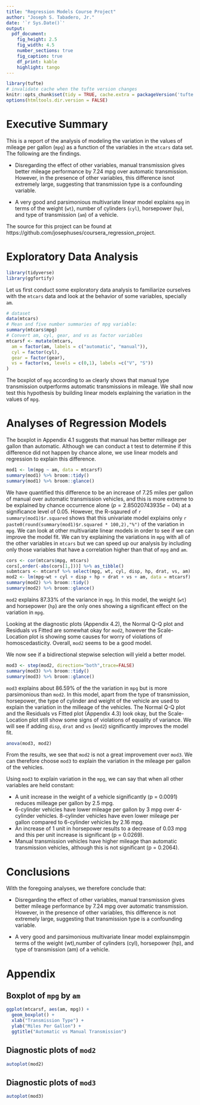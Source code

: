 ```yaml
---
title: "Regression Models Course Project"
author: "Joseph S. Tabadero, Jr."
date: '`r Sys.Date()`'
output:
  pdf_document:
    fig_height: 2.5
    fig_width: 4.5
    number_sections: true
    fig_caption: true
    df_print: kable
    highlight: tango
---
```




```r
library(tufte)
# invalidate cache when the tufte version changes
knitr::opts_chunk$set(tidy = TRUE, cache.extra = packageVersion('tufte'), cache = TRUE, message = FALSE, warning = FALSE, fig.align = "center")
options(htmltools.dir.version = FALSE)
```

# Executive Summary

This is a report of the analysis of modeling the variation in the values of mileage per gallon (`mpg`) as a function of the variables in the `mtcars` data set. The following are the findings. 

* Disregarding the effect of other variables, manual transmission gives better mileage performance by 7.24 mpg over automatic transmission. However, in the presence of other variables, this difference isnot extremely large, suggesting that transmission type is a confounding variable.

* A very good and parsimonious multivariate linear model explains `mpg` in terms of the weight (`wt`), number of cylinders (`cyl`), horsepower (`hp`), and type of transmission (`am`) of a vehicle.

The source for this project can be found at https://github.com/josephuses/coursera_regression_project.

# Exploratory Data Analysis



```r
library(tidyverse)
library(ggfortify)
```

Let us first conduct some exploratory data analysis to familiarize ourselves with the `mtcars` data and look at the behavior of some variables, specially `am`.

```r
# dataset
data(mtcars)
# Mean and five number summaries of mpg variable:
summary(mtcars$mpg)
# Convert am, cyl, gear, and vs as factor variables
mtcarsf <- mutate(mtcars,
  am = factor(am, labels = c("automatic", "manual")),
  cyl = factor(cyl),
  gear = factor(gear),
  vs = factor(vs, levels = c(0,1), labels =c("V", "S"))
)
```

The boxplot of `mpg` according to `am` clearly shows that manual type transmission outperforms automatic transmissions in mileage. We shall now test this hypothesis by building linear models explaining the variation in the values of `mpg`.




# Analyses of Regression Models

The boxplot in Appendix 4.1 suggests that manual has better milleage per gallon than automatic. Although we can conduct a t test to determine if this difference did not happen by chance alone, we  use linear models and regression to explain this difference.


```r
mod1 <- lm(mpg ~ am, data = mtcarsf)
summary(mod1) %>% broom::tidy()
summary(mod1) %>% broom::glance()
```

We have quantified this difference to be an increase of 7.25 miles per gallon of manual over automatic transmission vehicles, and this is more extreme to be explained by chance occurrence alone ($p=2.85020743935e-04$) at a significance level of 0.05. However, the R-sqaured of `r summary(mod1)$r.squared` shows that this univariate model explains only `r paste0(round(summary(mod1)$r.squared * 100,2),"%")` of the variation in `mpg`. We can look at other multivariate linear models in order to see if we can improve the model fit. We can try explaining the variations in `mpg` with all of the other variables in `mtcars` but we can speed up our analysis by including only those variables that have a correlation higher than that of `mpg` and `am`.

```r
cors <- cor(mtcars$mpg, mtcars)
cors[,order(-abs(cors[1,]))] %>% as_tibble()
submtcars <- mtcarsf %>% select(mpg, wt, cyl, disp, hp, drat, vs, am)
mod2 <- lm(mpg~wt + cyl + disp + hp + drat + vs + am, data = mtcarsf)
summary(mod2) %>% broom::tidy()
summary(mod2) %>% broom::glance()
```

`mod2` explains 87.33% of the variance in `mpg`. In this model, the weight (`wt`) and horsepower (`hp`) are the only ones showing a significant effect on the variation in `mpg`. 

Looking at the diagnostic plots (Appendix 4.2), the Normal Q-Q plot and Residuals vs Fitted are somewhat okay for `mod2`, however the  Scale-Location plot is showing some causes for worry of violations of homoscedasticity. Overall, `mod2` seems to be a good model. 

We now see if a bidirectional stepwise selection will yield a better model.

```r
mod3 <- step(mod2, direction="both",trace=FALSE)
summary(mod3) %>% broom::tidy()
summary(mod3) %>% broom::glance()
```

`mod3` explains about 86.59% of the the variation in `mpg` but is more parsimonious than `mod2`. In this model, apart from the type of transmission, horsepower, the type of cylinder and weight of the vehicle are used to explain the variation in the milleage of the vehicles. The Normal Q-Q plot and the Residuals vs Fitted plot (Appendix 4.3) look okay, but the Scale-Location plot still show some signs of violations of equality of variance. We will see if adding `disp`, `drat` and `vs` (`mod2`) significantly improves the model fit.

```r
anova(mod3, mod2)
```

From the results, we see that `mod2` is not a great improvement over `mod3`. We can therefore choose `mod3` to explain the variation in the mileage per gallon of the vehicles.

Using `mod3` to explain variation in the `mpg`, we can say that when all other variables are held constant:

* A unit increase in the weight of a vehicle significantly (p = 0.0091) reduces milleage per gallon by 2.5 mpg.
* 6-cylinder vehicles have lower mileage per gallon by 3 mpg over 4-cylinder vehicles. 8-cylinder vehicles have even lower mileage per gallon compared to 6-cylinder vehicles by 2.16 mpg.
* An increase of 1 unit in horsepower results to a decrease of 0.03 mpg and this per unit increase is significant (p = 0.0269).
* Manual transmission vehicles have higher mileage than automatic transmission vehicles, although this is not significant (p = 0.2064).

# Conclusions

With the foregoing analyses, we therefore conclude that:

* Disregarding the effect of other variables, manual transmission gives better mileage performance by 7.24 mpg over automatic transmission. However, in the presence of other variables, this difference is not extremely large, suggesting that transmission type is a confounding variable.

* A very good and parsimonious multivariate linear model explainsmpgin terms of the weight (wt),number of cylinders (cyl), horsepower (hp), and type of transmission (am) of a vehicle. 

# Appendix

## Boxplot of `mpg` by `am`

```r
ggplot(mtcarsf, aes(am, mpg)) + 
  geom_boxplot() + 
  xlab("Transmission Type") +
  ylab("Miles Per Gallon") +
  ggtitle("Automatic vs Manual Transmission")
```


## Diagnostic plots of `mod2`

```r
autoplot(mod2)
```


## Diagnostic plots of `mod3`

```r
autoplot(mod3)
```